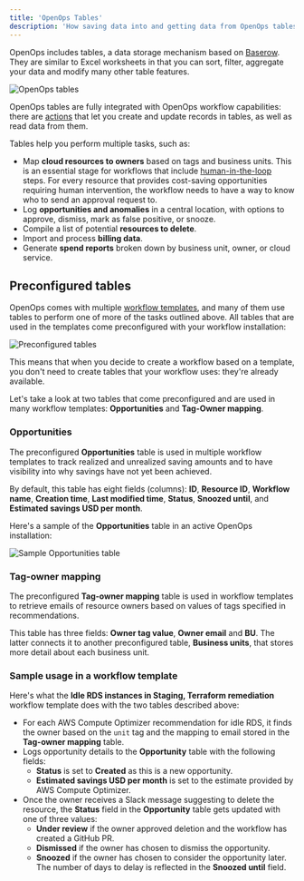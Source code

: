 ```yaml
---
title: 'OpenOps Tables'
description: 'How saving data into and getting data from OpenOps tables empowers your workflows'
---
```


OpenOps includes tables, a data storage mechanism based on [Baserow](https://baserow.io/user-docs/intro-to-tables). They are similar to Excel worksheets in that you can sort, filter, aggregate your data and modify many other table features.

![OpenOps tables](/images/tables-overview.png)

OpenOps tables are fully integrated with OpenOps workflow capabilities: there are [actions](/workflow-management/actions/) that let you create and update records in tables, as well as read data from them.

Tables help you perform multiple tasks, such as:
* Map **cloud resources to owners** based on tags and business units. This is an essential stage for workflows that include [human-in-the-loop](/workflow-management/human-in-the-loop/) steps. For every resource that provides cost-saving opportunities requiring human intervention, the workflow needs to have a way to know who to send an approval request to.
* Log **opportunities and anomalies** in a central location, with options to approve, dismiss, mark as false positive, or snooze.
* Compile a list of potential **resources to delete**.
* Import and process **billing data**.
* Generate **spend reports** broken down by business unit, owner, or cloud service.

## Preconfigured tables

OpenOps comes with multiple [workflow templates](/workflow-management/workflow-templates/), and many of them use tables to perform one of more of the tasks outlined above. All tables that are used in the templates come preconfigured with your workflow installation:

![Preconfigured tables](/images/tables-preconfigured.png)

This means that when you decide to create a workflow based on a template, you don't need to create tables that your workflow uses: they're already available.

Let's take a look at two tables that come preconfigured and are used in many workflow templates: **Opportunities** and **Tag-Owner mapping**.

### Opportunities

The preconfigured **Opportunities** table is used in multiple workflow templates to track realized and unrealized saving amounts and to have visibility into why savings have not yet been achieved.

By default, this table has eight fields (columns): **ID**, **Resource ID**, **Workflow name**, **Creation time**, **Last modified time**, **Status**, **Snoozed until**, and **Estimated savings USD per month**.

Here's a sample of the **Opportunities** table in an active OpenOps installation:

![Sample Opportunities table](/images/tables-opportunity.png)

### Tag-owner mapping

The preconfigured **Tag-owner mapping** table is used in workflow templates to retrieve emails of resource owners based on values of tags specified in recommendations.

This table has three fields: **Owner tag value**, **Owner email** and **BU**. The latter connects it to another preconfigured table, **Business units**, that stores more detail about each business unit.

### Sample usage in a workflow template

Here's what the **Idle RDS instances in Staging, Terraform remediation** workflow template does with the two tables described above:
* For each AWS Compute Optimizer recommendation for idle RDS, it finds the owner based on the `unit` tag and the mapping to email stored in the **Tag-owner mapping** table.
* Logs opportunity details to the **Opportunity** table with the following fields:
    * **Status** is set to **Created** as this is a new opportunity.
    * **Estimated savings USD per month** is set to the estimate provided by AWS Compute Optimizer.
* Once the owner receives a Slack message suggesting to delete the resource, the **Status** field in the **Opportunity** table gets updated with one of three values:
    * **Under review** if the owner approved deletion and the workflow has created a GitHub PR.
    * **Dismissed** if the owner has chosen to dismiss the opportunity.
    * **Snoozed** if the owner has chosen to consider the opportunity later. The number of days to delay is reflected in the **Snoozed until** field.
